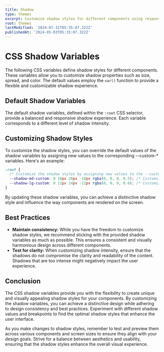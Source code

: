 ```yaml
---
title: Shadow
type: themes
excerpt: Customize shadow styles for different components using responsive CSS variables. Adjust the shadow size, spread, and color based on your project's design requirements."
root: themes
lastModified: '2024-07-31T05:35:07.322Z'
publishedAt: '2024-05-03T05:35:07.322Z'
---
```


# CSS Shadow Variables

The following CSS variables define shadow styles for different components. These variables allow you to customize shadow properties such as size, spread, and color. The default values employ the `var()` function to provide a flexible and customizable shadow experience.

## Default Shadow Variables

The default shadow variables, defined within the `:root` CSS selector, provide a balanced and responsive shadow experience. Each variable corresponds to a different level of shadow intensity.

## Customizing Shadow Styles

To customize the shadow styles, you can override the default values of the shadow variables by assigning new values to the corresponding --custom-\* variables. Here's an example:

```css showLineNumbers title="themes.css"
:root {
  /* Customize the shadow styles by assigning new values to the --custom-* variables. */
  --shadow-md-custom: 0 10px 20px -10px rgba(0, 0, 0, 0.5); /* Customize the shadow for the md breakpoint */
  --shadow-lg-custom: 0 12px 24px -12px rgba(0, 0, 0, 0.6); /* Customize the shadow for the lg breakpoint */
}
```

By updating these shadow variables, you can achieve a distinctive shadow style and influence the way components are rendered on the screen.

## Best Practices

- **Maintain consistency:** While you have the freedom to customize shadow styles, we recommend sticking with the provided shadow variables as much as possible. This ensures a consistent and visually harmonious design across different components.
- **Test for clarity:** When customizing shadow intensity, ensure that the shadows do not compromise the clarity and readability of the content. Shadows that are too intense might negatively impact the user experience.

## Conclusion

The CSS shadow variables provide you with the flexibility to create unique and visually appealing shadow styles for your components. By customizing the shadow variables, you can achieve a distinctive design while adhering to design consistency and best practices. Experiment with different shadow values and breakpoints to find the optimal shadow styles that enhance the user interface.

As you make changes to shadow styles, remember to test and preview them across various components and screen sizes to ensure they align with your design goals. Strive for a balance between aesthetics and usability, ensuring that the shadow styles enhance the overall visual experience.
